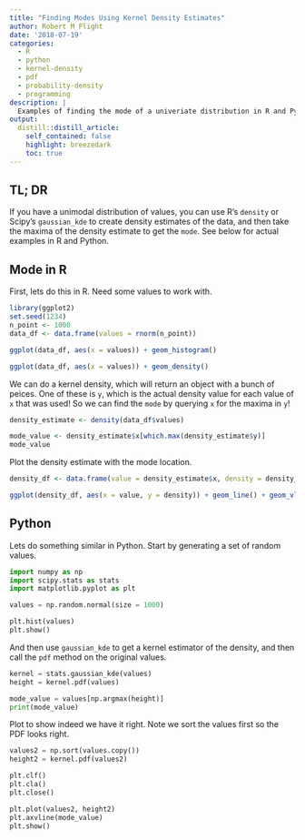 ```yaml
---
title: "Finding Modes Using Kernel Density Estimates"
author: Robert M Flight
date: '2018-07-19'
categories:
  - R
  - python
  - kernel-density
  - pdf
  - probability-density
  - programming
description: |
  Examples of finding the mode of a univeriate distribution in R and Python.
output:
  distill::distill_article:
    self_contained: false
    highlight: breezedark
    toc: true
---
```


## TL; DR

If you have a unimodal distribution of values, you can use R's `density` or
Scipy's `gaussian_kde` to create density estimates of the data, and then
take the maxima of the density estimate to get the `mode`. See below for
actual examples in R and Python.


## Mode in R

First, lets do this in R. Need some values to work with.

```r
library(ggplot2)
set.seed(1234)
n_point <- 1000
data_df <- data.frame(values = rnorm(n_point))

ggplot(data_df, aes(x = values)) + geom_histogram()

ggplot(data_df, aes(x = values)) + geom_density()
```

We can do a kernel density, which will return an object with a bunch of peices.
One of these is `y`, which is the actual density value for each value of `x` that was used! So
we can find the `mode` by querying `x` for the maxima in `y`!

```r
density_estimate <- density(data_df$values)

mode_value <- density_estimate$x[which.max(density_estimate$y)]
mode_value
```

Plot the density estimate with the mode location.

```r
density_df <- data.frame(value = density_estimate$x, density = density_estimate$y)

ggplot(density_df, aes(x = value, y = density)) + geom_line() + geom_vline(xintercept = mode_value, color = "red")
```

## Python

Lets do something similar in Python. Start by generating a set of random values.

```python
import numpy as np
import scipy.stats as stats
import matplotlib.pyplot as plt

values = np.random.normal(size = 1000)

plt.hist(values)
plt.show()
```

And then use `gaussian_kde` to get a kernel estimator of the density, and then
call the `pdf` method on the original values.

```python
kernel = stats.gaussian_kde(values)
height = kernel.pdf(values)

mode_value = values[np.argmax(height)]
print(mode_value)
```

Plot to show indeed we have it right. Note we sort the values first so the PDF
looks right.

```python
values2 = np.sort(values.copy())
height2 = kernel.pdf(values2)

plt.clf()
plt.cla()
plt.close()

plt.plot(values2, height2)
plt.axvline(mode_value)
plt.show()
```
